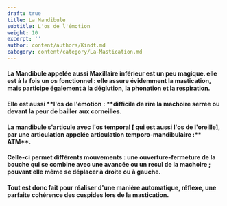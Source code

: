 ```yaml
---
draft: true
title: La Mandibule
subtitle: L'os de l'émotion
weight: 10
excerpt: ''
author: content/authors/Kindt.md
category: content/category/La-Mastication.md
---
```


#### La Mandibule appelée aussi Maxillaire inférieur est un peu magique. elle est à la fois **un** **os** **fonctionnel** : elle assure évidemment la mastication, mais participe également à la déglution, la phonation et la respiration.

<Space height={10} />

#### Elle est aussi **l'os de l'émotion : **difficile de rire la machoire serrée ou devant la peur de bailler aux corneilles. 

<Space height={20} />

#### La mandibule s'articule avec  l'os temporal \[ qui est aussi l'os de l'oreille], par une articulation appelée articulation temporo-mandibulaire :** ATM**.

#### Celle-ci  permet différents mouvements : une ouverture-fermeture de la bouche qui se combine avec une avancée ou un recul de la machoire ;  pouvant elle même se déplacer à droite ou à gauche.

<Space height={20} />

#### Tout est donc fait pour réaliser d'une manière automatique, réflexe, une parfaite cohérence des cuspides lors de la mastication.
